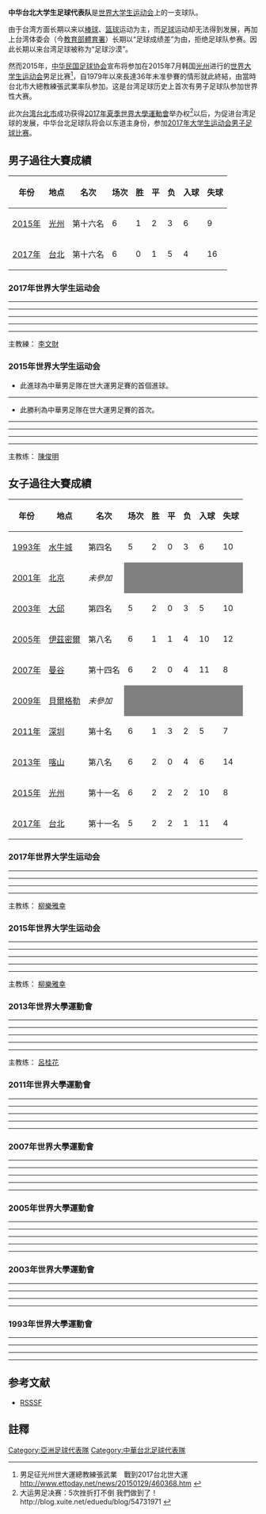 {{Veil|time=2015-09-12T09:27:41+00:00}}
{{Notability Unreferenced |time=2015-06-19T09:08:22+00:00}}
'''中华台北大学生足球代表队'''是[[世界大学生运动会|世界大学生运动会]]上的一支球队。

由于台湾方面长期以来以[[棒球|棒球]]、[[篮球|篮球]]运动为主，而[[足球|足球]]运动却无法得到发展，再加上台湾体委会（今[[教育部體育署|教育部體育署]]）长期以“足球成绩差”为由，拒绝足球队参赛。因此长期以来台湾足球被称为“足球沙漠”。

然而2015年，[[中华民国足球协会|中华民国足球协会]]宣布将参加在2015年7月韩国[[光州|光州]]进行的[[世界大学生运动会|世界大学生运动会]]男足比赛<ref>男足征光州世大運總教練張武業　戰到2017台北世大運 http://www.ettoday.net/news/20150129/460368.htm {{Wayback|url=http://www.ettoday.net/news/20150129/460368.htm |date=20150204052819 }}</ref>，自1979年以來長達36年未准參賽的情形就此終結，由當時台北市大總教練張武業率队参加。这是台湾足球历史上首次有男子足球队参加世界性大赛。

此次[[台湾|台湾]][[台北市|台北市]]成功获得[[2017年夏季世界大學運動會|2017年夏季世界大學運動會]]举办权<ref>大运男足决赛：5次挫折打不倒 我們做到了！http://blog.xuite.net/eduedu/blog/54731971 {{Wayback|url=http://blog.xuite.net/eduedu/blog/54731971 |date=20190913081958 }}</ref>以后，为促进台湾足球的发展，中华台北足球队将会以东道主身份，参加[[2017年夏季世界大學生運動會足球比賽男子賽事|2017年大学生运动会男子足球比赛]]。

==男子過往大賽成績==
{| width=90%  class="wikitable" style="text-align: center;"
|-
!年份 !! 地点 !! 名次 !! 场次 !! 胜 !! 平 !! 负 !! 入球 !! 失球
|-
|[[2015年夏季世界大學生運動會足球比賽男子賽事|2015年]]||{{flagicon|KOR}} [[光州|光州]]|| 第十六名 || 6 || 1 || 2 || 3 || 6 || 9
|-
|[[2017年夏季世界大學生運動會足球比賽男子賽事|2017年]]||{{flagicon|TWN}} [[台北|台北]]|| 第十六名 || 6 || 0 || 1 || 5 || 4 || 16
|}

=== 2017年世界大学生运动会 ===
{{Football box
| date = {{Start date|2017|8|18|df=y}}
| time = 19:30 ([[UTC+8|UTC+8]])
| round = 小組賽
| team1 = {{fb-rt|TPE|univ}}
| score = 0 – 3
| report = 
| team2 = {{fb|MEX}}
| goals1 = 
| goals2 = Patricio Trevino {{goal|8}}<br/> Manuel Garduno {{goal|48}}<br/> Kevin Quinones {{goal|80}}
| stadium = [[台灣|台灣]]，[[新北市|新北市]]，[[輔仁大學|輔仁大學足球場]]
| attendance = 
| referee = {{flagicon|BHR}} Mahfoodh Ammar
}}
----
{{Football box
| date = {{Start date|2017|8|21|df=y}}
| time = 19:30 ([[UTC+8|UTC+8]])
| round = 小組賽
| team1 = {{fb-rt|TPE|univ}}
| score = 0 – 1
| report = 
| team2 = {{fb|FRA}}
| goals1 = 
| goals2 = Romain Daniellou {{goal|3}}
| stadium = [[台灣|台灣]]，[[新北市|新北市]]，[[輔仁大學|輔仁大學足球場]]
| attendance = 
| referee = {{flagicon|OMA}} Mahmood Salim
}}
----
{{Football box
| date = {{Start date|2017|8|23|df=y}}
| time = 19:30 ([[UTC+8|UTC+8]])
| round = 小組賽
| team1 = {{fb-rt|TPE|univ}}
| score = 1 – 2
| report = 
| team2 = {{fb|IRL}}
| goals1 = [[林建勛|林建勛]] {{goal|25|pen.}}
| goals2 = Alan Sullivan {{goal|72}}<br/> Joe Doyle {{goal|90+3}}
| stadium = [[台灣|台灣]]，[[新北市|新北市]]，[[輔仁大學|輔仁大學足球場]]
| attendance = 
| referee = {{flagicon|SYR}} Hanna Hattab
}}
----
{{Football box
| date = {{Start date|2017|8|25|df=y}}
| time = 16:00 ([[UTC+8|UTC+8]])
| round = 9至16名半準決賽
| team1 = {{fb-rt|TPE|univ}}
| score = 0 – 6
| report = 
| team2 = {{fb|KOR}}
| goals1 = 
| goals2 = 李炫植 {{goal|13||50}}<br> 趙成昱 {{goal|45}}<br> 杜玹碩 {{goal|55}}<br> 閔竣瑛 {{goal|71||82}}
| stadium = [[台灣|台灣]]，[[新北市|新北市]]，[[新莊田徑場|新莊田徑場]]
| attendance = 
| referee = {{flagicon|LBN}} Hussein Abo Yehia
}}
----
{{Football box
| date = {{Start date|2017|8|27|df=y}}
| time = 16:00 ([[UTC+8|UTC+8]])
| round = 13至16名半準決賽
| team1 = {{fb-rt|TPE|univ}}
| score = 2 – 2
| report = 
| team2 = {{fb|MAS}}
| goals1 = [[李祥偉|李祥偉]] {{goal|16}}<br> [[陳浩瑋|陳浩瑋]] {{goal|58}}
| goals2 = Mohamed Razif {{goal|43||90+2}}
| stadium = [[台灣|台灣]]，[[新北市|新北市]]，[[新莊田徑場|新莊田徑場]]
| attendance =
| referee = {{flagicon|PHI}} Clifford Daypuyat
| penalties1 = [[林建勛|林建勛]] {{pengoal}} <br> [[林哲宇|林哲宇]] {{penmiss}} <br> [[洪子貴|洪子貴]] {{pengoal}} <br> [[陳浩瑋|陳浩瑋]] {{penmiss}} <br> [[蘇德財|蘇德財]] {{penmiss}}
| penaltyscore = 2 – 3
| penalties2 = {{penmiss}} Helmi Hariiri <br> {{pengoal}} Mohamed Razif <br> {{pengoal}} Muhamad Raihan <br> {{penmiss}} Faiz Mohd <br> {{pengoal}} Muhammad Aliff
}}
----
{{Football box
| date = {{Start date|2017|8|29|df=y}}
| time = 16:00 ([[UTC+8|UTC+8]])
| round = 第15名決賽
| team1 = {{fb-rt|TPE|univ}}
| score = 1 – 2
| report = 
| team2 = {{fb|USA}}
| goals1 = [[李祥偉|李祥偉]] {{goal|6}}
| goals2 = Cameron McLaughlin {{goal|44}}<br> Connor Fordham {{goal|67}}
| stadium = [[台灣|台灣]]，[[新北市|新北市]]，[[新莊田徑場|新莊田徑場]]
| attendance = 
| referee = {{flagicon|KOR}} 金佑成
}}

{{hideH|中華台北隊參賽名單}}
主教練：{{flagicon|TWN}} [[李文財|李文財]]

{{nat fs g start}}
{{nat fs g player|no=01|pos=GK|name=[[黃秋霖|黃秋霖]](Huang Chiu-Lin)	|age={{birth date and age|1997|06|18}}|caps=|goals=|club=[[輔仁大學|輔仁大學]]|clubnat=TWN}}
{{nat fs g player|no=02|pos=DF|name=[[陳陞洧|陳陞洧]](Chen Sheng-Wei)	|age={{birth date and age|1995|09|13}}|caps=|goals=|club=[[國立臺灣體育運動大學|國立臺灣體育運動大學]]|clubnat=TWN}}
{{nat fs g player|no=03|pos=DF|name=[[陳庭揚|陳庭揚]](Chen Ting-Yang)	|age={{birth date and age|1992|09|28}}|caps=|goals=|club=[[國立臺灣體育運動大學|國立臺灣體育運動大學]]|clubnat=TWN}}
{{nat fs g player|no=04|pos=DF|name=[[洪子貴|洪子貴]](Hung Tzu-kuei)	|age={{birth date and age|1993|06|01}}|caps=|goals=|club=[[國立臺灣體育運動大學|國立臺灣體育運動大學]]|clubnat=TWN}}
{{nat fs g player|no=05|pos=DF|name=[[蘇德財|蘇德財]](Su De-Cai)	|age={{birth date and age|1990|06|21}}|caps=|goals=|club=[[臺北市立大學|臺北市立大學]]|clubnat=TWN}}
{{nat fs g player|no=06|pos=MF|name=[[蔡孟辰|蔡孟辰]](Tsai Meng-Cheng)	|age={{birth date and age|1996|04|03}}|caps=|goals=|club=[[巴利亞多利德大學|巴利亞多利德大學]]|clubnat=ESP}}
{{nat fs g player|no=07|pos=MF|name=[[趙明修|趙明修]](Chao Ming-Hsiu)	|age={{birth date and age|1997|07|09}}|caps=|goals=|club=[[國立臺灣體育運動大學|國立臺灣體育運動大學]]|clubnat=TWN}}
{{nat fs g player|no=08|pos=MF|name=[[林建勛|林建勛]](Lin Chien-Hsun) [[File:Captain_sports.svg|15px]]	|age={{birth date and age|1993|01|10}}|caps=|goals=|club=[[長榮大學|長榮大學]]|clubnat=TWN}}
{{nat fs g player|no=09|pos=FW|name=[[李祥偉|李祥偉]](Lee Hsiang-Wei)	|age={{birth date and age|1994|04|15}}|caps=|goals=|club=[[國立臺灣體育運動大學|國立臺灣體育運動大學]]|clubnat=TWN}}
{{nat fs g player|no=10|pos=MF|name=[[陳昭安|陳昭安]](Chen Chao-An) [[File:Cruz_Roja.svg|15px]]	|age={{birth date and age|1995|06|22}}|caps=|goals=|club=[[國立臺灣體育運動大學|國立臺灣體育運動大學]]|clubnat=TWN}}
{{nat fs g player|no=10|pos=FW|name=[[陳浩瑋|陳浩瑋]](Chen Hao-Wei)	|age={{birth date and age|1992|04|30}}|caps=|goals=|club=|clubnat=}}
{{nat fs g player|no=11|pos=FW|name=[[李茂_(足球運動員)|李茂]](Li Mao)	|age={{birth date and age|1992|11|02}}|caps=|goals=|club=[[國立臺灣體育運動大學|國立臺灣體育運動大學]]|clubnat=TWN}}
{{nat fs g player|no=12|pos=GK|name=[[蔡碩哲|蔡碩哲]](Tsai Shuo-Che)	|age={{birth date and age|1996|01|14}}|caps=|goals=|club=[[國立臺灣體育運動大學|國立臺灣體育運動大學]]|clubnat=TWN}}
{{nat fs g player|no=13|pos=MF|name=[[江信隆|江信隆]](Jiang Sin-Long)	|age={{birth date and age|1997|02|04}}|caps=|goals=|club=[[國立臺灣體育運動大學|國立臺灣體育運動大學]]|clubnat=TWN}}
{{nat fs g player|no=14|pos=FW|name=[[賴志瑄|賴志瑄]](Lai Chih-Hsuan)	|age={{birth date and age|1995|07|29}}|caps=|goals=|club=[[國立臺灣體育運動大學|國立臺灣體育運動大學]]|clubnat=TWN}}
{{nat fs g player|no=15|pos=MF|name=[[陳瑞杰|陳瑞杰]](Chen Jui-chieh)	|age={{birth date and age|1995|07|15}}|caps=|goals=|club=[[臺北市立大學|臺北市立大學]]|clubnat=TWN}}
{{nat fs g player|no=16|pos=MF|name=[[林哲宇|林哲宇]](Lin Che-Yu)	|age={{birth date and age|1993|02|11}}|caps=|goals=|club=[[國立臺灣體育運動大學|國立臺灣體育運動大學]]|clubnat=TWN}}
{{nat fs g player|no=17|pos=MF|name=[[高偉傑|高偉傑]](Kuo Wei-Jie)	|age={{birth date and age|1997|06|24}}|caps=|goals=|club=[[國立臺灣體育運動大學|國立臺灣體育運動大學]]|clubnat=TWN}}
{{nat fs g player|no=18|pos=GK|name=[[段昍|段昍]](Tuan Hsuan)	|age={{birth date and age|1997|10|27}}|caps=|goals=|club=[[臺北市立大學|臺北市立大學]]|clubnat=TWN}}
{{nat fs g player|no=19|pos=DF|name=[[程昊|程昊]](Cheng Hao)		|age={{birth date and age|1997|01|13}}|caps=|goals=|club=[[國立臺灣體育運動大學|國立臺灣體育運動大學]]|clubnat=TWN}}
{{nat fs g player|no=20|pos=DF|name=[[江承瑜|江承瑜]](Jiang Cheng-Yu)	|age={{birth date and age|1997|03|21}}|caps=|goals=|club=[[臺北市立大學|臺北市立大學]]|clubnat=TWN}}
{{nat fs g end}}
{{hideF}}

=== 2015年世界大学生运动会 ===
*此進球為中華男足隊在世大運男足賽的首個進球。
{{Football box
| date = {{Start date|2015|7|2|df=y}}
| time = 11:00 ([[UTC+9|UTC+9]])
| round = 小組賽
| team1 = {{fb-rt|KOR}}
| score = 3 – 1
| report = [https://web.archive.org/web/20150920124118/http://www.gwangju2015.com/IRS/eng/fb/engfb_football_results_m_m400_a_03.htm 報告]
| team2 = {{fb|TPE|univ}}
| goals1 = 政原進 {{goal|11}}<br />朴東鎮 {{goal|13||52}}
| goals2 = *[[陳昭安|陳昭安]] {{goal|65}}
| stadium = [[灵光体育家足球场|灵光体育家足球场]]
| attendance = 
| referee = {{flagicon|URU}} Falce Langone
}}
----
{{Football box
| date = {{Start date|2015|7|5|df=y}}
| time = 16:30 ([[UTC+9|UTC+9]])
| round = 小組賽
| team1 = {{fb-rt|TPE|univ}}
| score = 1 – 0
| report = [https://web.archive.org/web/20150920224851/http://www.gwangju2015.com/IRS/eng/fb/engfb_football_results_m_m400_a_05.htm 報告]
| team2 = {{fb|CAN}}
| goals1 = [[柯昱廷|柯昱廷]] {{goal|48}}
| goals2 =
| stadium = [[高敞公设运动场|高敞公设运动场]]
| attendance = 
| referee = {{flagicon|RSA}} Qongqo Kulasande
}}
*此勝利為中華男足隊在世大運男足賽的首次。
----
{{Football box
| date = {{Start date|2015|7|7|df=y}}
| time = 16:30 ([[UTC+9|UTC+9]])
| round = 小組賽
| team1 = {{fb-rt|ITA}}
| score = 0 – 0
| report = [https://web.archive.org/web/20150920131347/http://www.gwangju2015.com/IRS/eng/fb/engfb_football_results_m_m400_a_06.htm 報告]
| team2 = {{fb|TPE|univ}}
| goals1 = 
| goals2 = 
| stadium = [[木浦国际足球中心附属球场|木浦国际足球中心附属球场]]
| attendance = 
| referee = {{flagicon|IRI}} Bijan Heidari
}}
----
{{Football box
| date = {{Start date|2015|7|9|df=y}}
| time = 11:00([[UTC+9|UTC+9]])
| team1 = {{fb-rt|TPE|univ}}
| round = 9至16名半準決賽
| score = 1 – 2
| report = [https://web.archive.org/web/20150920131043/http://www.gwangju2015.com/IRS/eng/fb/engfb_football_results_m_m400_3_05.htm 報告]
| team2 = {{fb|CHN}}
| goals1 = [[李茂_(足球運動員)|李茂]] {{goal|3}}
| goals2 = 俞增频 {{goal|13}}<br /> [[韩光徽|韩光徽]] {{goal|20}}
| stadium = [[灵光体育家足球场|灵光体育家足球场]]
| attendance = 
| referee = {{flagicon|MLT}} Marco Borg
}}
----
{{Football box
| date = {{Start date|2015|7|11|df=y}}
| time =  16:30([[UTC+9|UTC+9]])
| round = 13至16名半決賽
| team1 = {{fb-rt|TPE|univ}}
| score = 1 – 1
| report = [https://web.archive.org/web/20150920123909/http://www.gwangju2015.com/IRS/eng/fb/engfb_football_results_m_m400_2_08.htm 報告]
| team2 = {{fb|IRN}}
| goals1 = [[李茂_(足球运动员)|李茂]] {{goal|75}}
| goals2 = Mohammad Osanikord {{goal|39}}
| stadium = [[高敞公设运动场|高敞公设运动场]]
| attendance = 
| referee = {{flagicon|UKR}} Yaroslav Kozyk
| penalties1= [[林昌伦|林昌伦]] {{pengoal}} <br> [[李茂_(足球运动员)|李茂]] {{penmiss}} <br> [[韦育任|韦育任]] {{pengoal}} <br> [[王睿_(台湾足球运动员)|王睿]] {{penmiss}} <br> [[严和生|严和生]] {{pengoal}}
| penaltyscore= 3 – 4
| penalties2= {{pengoal}} Saman Aghazamani <br> {{penmiss}} Ali Zahili <br> {{pengoal}} Mohammad Hosseinpouraghamolki <br> {{pengoal}} Mohammad Karamibaseri <br> {{pengoal}} Mohammad Osanikord
}}
----
{{Football box
| date = {{Start date|2015|7|13|df=y}}
| time = 11:00 ([[UTC+9|UTC+9]])
| round = 第15名決賽
| team1 = {{fb-rt|MAS}}
| score = 3 – 2
| report = [https://web.archive.org/web/20150921003321/http://www.gwangju2015.com/IRS/eng/fb/engfb_football_results_m_m400_1_08.htm 報告]
| team2 = {{fb|TPE|univ}}
| goals1 = Shahrul Ibrahim {{goal|57}} <br> Raslam Abd Rashid {{goal|67}} <br> Mohamad Mohamad {{goal|76}}
| goals2 = [[王睿_(台湾足球运动员)|王睿]] {{goal|36}} <br> [[严和生|严和生]] {{goal|90+1|pen.}}
| stadium = [[井邑综合运动场|井邑综合运动场]]
| attendance = 
| referee = {{flagicon|IRI}} Heidari Bijan
}}

{{hideH|中華台北隊參賽名單}}
主教练：{{flagicon|ROC}} [[陳俊明|陳俊明]]

{{nat fs g start}}
{{nat fs g player|no=01|pos=GK|name=[[潘文傑_(足球運動員)|潘文傑]]|age={{birth date and age|1992|06|29}}|caps=6 (497')|goals=0|club=[[臺北市立大學|臺北市立大學]]|clubnat=TWN}}
{{nat fs g player|no=02|pos=DF|name=[[王睿_(台灣足球運動員)|王睿]]|age={{birth date and age|1993|08|10}}|caps=6 (540')|goals=1|club=[[國立臺灣體育運動大學|國立臺灣體育運動大學]]|clubnat=TWN}}
{{nat fs g player|no=03|pos=DF|name=[[陳庭揚|陳庭揚]]|age={{birth date and age|1992|09|28}}|caps=5 (450')|goals=0|club=[[國立臺灣體育運動大學|國立臺灣體育運動大學]]|clubnat=TWN}}
{{nat fs g player|no=04|pos=DF|name=[[王品澔|王品澔]]|age={{birth date and age|1992|08|16}}|caps=0|goals=0|club=[[輔仁大學|輔仁大學]]|clubnat=TWN}}
{{nat fs g player|no=05|pos=DF|name=[[陳威全_(足球運動員)|陳威全]]|age={{birth date and age|1992|08|29}}|caps=6 (230')|goals=0|club=[[臺北市立大學|臺北市立大學]]|clubnat=TWN}}
{{nat fs g player|no=06|pos=MF|name=[[陳昭安|陳昭安]]|age={{birth date and age|1995|06|12}}|caps=6 (322')|goals=1|club=[[國立臺灣體育運動大學|國立臺灣體育運動大學]]|clubnat=TWN}}
{{nat fs g player|no=07|pos=MF|name=[[林哲宇|林哲宇]]|age={{birth date and age|1993|02|11}}|caps=4 (125')|goals=0|club=[[國立臺灣體育運動大學|國立臺灣體育運動大學]]|clubnat=TWN}}
{{nat fs g player|no=08|pos=MF|name=[[韋育任|韋育任]]|age={{birth date and age|1994|01|14}}|caps=6 (415')|goals=0|club=[[臺北市立大學|臺北市立大學]]|clubnat=TWN}}
{{nat fs g player|no=09|pos=FW|name=[[吳俊青|吳俊青]]|age={{birth date and age|1988|12|18}}|caps=6 (472')|goals=0|club=[[國立臺灣體育運動大學|國立臺灣體育運動大學]]|clubnat=TWN}}
{{nat fs g player|no=10|pos=MF|name=[[林昌倫|林昌倫]] [[File:Captain_sports.svg|15px]]|age={{birth date and age|1991|06|28}}|caps=5 (432')|goals=0|club=[[國立臺灣體育運動大學|國立臺灣體育運動大學]]|clubnat=TWN}}
{{nat fs g player|no=11|pos=FW|name=[[李茂_(足球運動員)|李茂]]|age={{birth date and age|1992|11|02}}|caps=6 (478')|goals=2|club=[[國立臺灣體育運動大學|國立臺灣體育運動大學]]|clubnat=TWN}}
{{nat fs g player|no=12|pos=MF|name=[[柯昱廷|柯昱廷]]|age={{birth date and age|1994|01|18}}|caps=2 (100')|goals=1|club=[[臺北市立大學|臺北市立大學]]|clubnat=TWN}}
{{nat fs g player|no=13|pos=DF|name=[[林約翰|林約翰]]|age={{birth date and age|1993|02|16}}|caps=6 (540')|goals=0|club=[[國立臺灣體育運動大學|國立臺灣體育運動大學]]|clubnat=TWN}}
{{nat fs g player|no=14|pos=DF|name=[[翁偉賓|翁偉賓]]|age={{birth date and age|1991|11|23}}|caps=6 (540')|goals=0|club=[[輔仁大學|輔仁大學]]|clubnat=TWN}}
{{nat fs g player|no=15|pos=DF|name=[[陳彥睿|陳彥睿]]|age={{birth date and age|1991|10|19}}|caps=3 (115')|goals=0|club=[[臺北市立大學|臺北市立大學]]|clubnat=TWN}}
{{nat fs g player|no=16|pos=MF|name=[[嚴和生|嚴和生]]|age={{birth date and age|1990|12|31}}|caps=6 (468')|goals=1|club=[[國立臺灣體育運動大學|國立臺灣體育運動大學]]|clubnat=TWN}}
{{nat fs g player|no=17|pos=FW|name=[[陳柏豪|陳柏豪]]|age={{birth date and age|1989|02|10}}|caps=5 (153')|goals=0|club=[[輔仁大學|輔仁大學]]|clubnat=TWN}}
{{nat fs g player|no=18|pos=GK|name=[[蔡碩哲|蔡碩哲]]|age={{birth date and age|1996|01|14}}|caps=1 (43')|goals=0|club=[[國立臺灣體育運動大學|國立臺灣體育運動大學]]|clubnat=TWN}}
{{nat fs g player|no=19|pos=DF|name=[[李峻嘉|李峻嘉]]|age={{birth date and age|1993|05|11}}|caps=1 (12')|goals=0|club=[[銘傳大學|銘傳大學]]|clubnat=TWN}}
{{nat fs g player|no=20|pos=FW|name=[[黃楚軒|黃楚軒]]|age={{birth date and age|1990|02|23}}|caps=1 (8')|goals=0|club=[[銘傳大學|銘傳大學]]|clubnat=TWN}}
{{nat fs g end}}
{{hideF}}

==女子過往大賽成績==
{| width=90%  class="wikitable" style="text-align: center;"
|-
!年份 !! 地点 !! 名次 !! 场次 !! 胜 !! 平 !! 负 !! 入球 !! 失球
|-
|[[1993年夏季世界大學生運動會足球比賽女子賽事|1993年]]||{{flagicon|USA}} [[水牛城_(纽约州)|水牛城]]|| 第四名 || 5 || 2 || 0 || 3 || 6 || 10
|-
|[[2001年夏季世界大學生運動會足球比賽女子賽事|2001年]]||{{flagicon|PRC}} [[北京|北京]]|| ''未參加'' ||colspan=6 style="background: Gray"|
|-
|[[2003年夏季世界大學生運動會足球比賽女子賽事|2003年]]||{{flagicon|KOR}} [[大邱|大邱]]|| 第四名 || 5 || 2 || 0 || 3 || 5 || 10
|-
|[[2005年夏季世界大學生運動會足球比賽女子賽事|2005年]]||{{flagicon|TUR}} [[伊茲密爾|伊茲密爾]]|| 第八名 || 6 || 1 || 1 || 4 || 10 || 12
|-
|[[2007年夏季世界大學生運動會足球比賽女子賽事|2007年]]||{{flagicon|THA}} [[曼谷|曼谷]]|| 第十四名 || 6 || 2 || 0 || 4 || 11 || 8
|-
|[[2009年夏季世界大學生運動會足球比賽女子賽事|2009年]]||{{flagicon|SRB}} [[貝爾格勒|貝爾格勒]]|| ''未參加'' ||colspan=6 style="background: Gray"|
|-
|[[2011年夏季世界大學生運動會足球比賽女子賽事|2011年]]||{{flagicon|CHN}} [[深圳|深圳]]|| 第十名 || 6 || 1 || 3 || 2 || 5 || 7
|-
|[[2013年夏季世界大學生運動會足球比賽女子賽事|2013年]]||{{flagicon|RUS}} [[喀山|喀山]]|| 第八名 || 6 || 2 || 0 || 4 || 6 || 14
|-
|[[2015年夏季世界大學生運動會足球比賽女子賽事|2015年]]||{{flagicon|KOR}} [[光州|光州]]|| 第十一名 || 6 || 2 || 2 || 2 || 10 || 8
|-
|[[2017年夏季世界大學生運動會足球比賽女子賽事|2017年]]||{{flagicon|TWN}} [[台北|台北]]|| 第十一名 || 5 || 2 || 2 || 1 || 11 || 4
|}

=== 2017年世界大学生运动会 ===
{{Football box
| date = {{Start date|2017|8|18|df=y}}
| time = 16:00 ([[UTC+8|UTC+8]])
| team1 = {{fbw-rt|TPE|univ}}
| score = 3 − 0
| report = 
| team2 = {{fbw|ARG}}
| goals1 = [[陳燕萍_(足球運動員)|陳燕萍]] {{goal|3||62}}<br/>[[李綉琴|李綉琴]] {{goal|56}} 
| goals2 = 
| stadium = [[台灣|台灣]]，[[新北市|新北市]]，[[輔仁大學|輔仁大學足球場]]
| attendance = 
| referee = {{flagicon|VIE}} 裴氏如莊
}}
----
{{Football box
| date = {{Start date|2017|8|20|df=y}}
| time = 19:30 ([[UTC+8|UTC+8]])
| team1 = {{fbw-rt|TPE|univ}}
| score = 1 − 2
| report = 
| team2 = {{fbw|USA}}
| goals1 = [[李綉琴|李綉琴]] {{goal|90+1}} 
| goals2 = [[Karly_Zlatic|Karly Zlatic]] {{goal|1}}<br/>[[Rylee_Baisden|Rylee Baisden]] {{goal|54}}
| stadium = [[台灣|台灣]]，[[新北市|新北市]]，[[輔仁大學|輔仁大學足球場]]
| attendance = 
| referee = {{flagicon|JPN}} 松下朝香
}}
----
{{Football box
| date = {{Start date|2017|8|22|df=y}}
| time = 19:30 ([[UTC+8|UTC+8]])
| team1 = {{fbw-rt|TPE|univ}}
| score = 1 − 1
| report = 
| team2 = {{fbw|KOR}}
| goals1 = [[余秀菁|余秀菁]] {{goal|90}}
| goals2 = [[孫華妍|孫華妍]] {{goal|38}}
| stadium = [[台灣|台灣]]，[[新北市|新北市]]，[[輔仁大學|輔仁大學足球場]]
| attendance = 
| referee = {{flagicon|UZB}} Anna Sidorova
}}
----
{{Football box
| date = {{Start date|2017|8|26|df=y}}
| time = 16:00 ([[UTC+8|UTC+8]])
| round = 9至12名半決賽
| team1 = {{fbw-rt|TPE|univ}}
| score = 1 − 1
| report = 
| team2 = {{fbw|IRL}}
| goals1 = [[陳燕萍|陳燕萍]] {{goal|32}}
| goals2 = [[Jetta_Berrill|Jetta Berrill]] {{goal|32}}
| stadium = [[台灣|台灣]]，[[新竹縣|新竹縣]]，[[新竹縣立體育場|新竹縣第二運動場]]
| attendance = 
| referee = {{flagicon|UZB}} Anna Sidorova
| penalties1 = [[余秀菁|余秀菁]] {{pengoal}}<br />[[劉千芸|劉千芸]] {{pengoal}}<br />[[陳燕萍|陳燕萍]] {{penmiss}}<br />[[李綉琴|李綉琴]] {{pengoal}}
| penaltyscore = 3 – 5 
| penalties2 = {{pengoal}} [[Amber_Barrett|Amber Barrett]]<br />{{pengoal}} [[Frances_Kinsella|Frances Kinsella]]<br />{{pengoal}} [[Lauren_Jarrett|Lauren Jarrett]]<br />{{pengoal}} [[Jetta_Berrill|Jetta Berrill]]<br />{{pengoal}} [[Claire_Walsh|Claire Walsh]]
}}
----
{{Football box
| date = {{Start date|2017|8|28|df=y}}
| time = 16:00 ([[UTC+8|UTC+8]])
| round = 第11名決賽
| team1 = {{fbw-rt|TPE|univ}}
| score = 5 – 0 
| report =
| team2 = {{fbw|COL}}
| goals1 =[[余秀菁|余秀菁]] {{goal|45|pen.}} <br> [[丁旗|丁旗]] {{goal|45+2||52}} <br> [[羅淑云|羅淑云]] {{goal|62}} <br> [[林雅涵|林雅涵]] {{goal|71}}
| goals2 = 
| stadium = [[台灣|台灣]]，[[新竹縣|新竹縣]]，[[新竹縣立體育場|新竹縣第二運動場]]
| attendance = 
| referee = {{flagicon|MYA}} Thein Aye Thein
}}

{{hideH|中華台北女子足球隊參賽名單}}
主教练：{{flagicon|JPN}} [[柳樂雅幸|柳樂雅幸]]

{{nat fs g start}}
{{nat fs g player|no=01|pos=GK|name=[[朱芳儀|朱芳儀]](Chu Fang-Yi)|age={{birth date and age|1989|08|30}}|caps=|goals=|club=[[國立臺灣師範大學|國立臺灣師範大學]]|clubnat=TWN}}
{{nat fs g player|no=02|pos=MF|name=[[賴韋汝|賴韋汝]](Lai Wei-Ju)|age={{birth date and age|1994|07|31}}|caps=|goals=|club=[[國立臺灣體育運動大學|國立臺灣體育運動大學]]|clubnat=TWN}}
{{nat fs g player|no=03|pos=MF|name=[[卓莉珊|卓莉珊]](Cho Li-Shan)|age={{birth date and age|1996|10|20}}|caps=|goals=|club=[[國立臺灣體育運動大學|國立臺灣體育運動大學]]|clubnat=TWN}}
{{nat fs g player|no=04|pos=MF|name=[[包欣玄|包欣玄]](Pao Hsin-Hsuan)|age={{birth date and age|1992|09|01}}|caps=|goals=|club=[[吳鳳科技大學|吳鳳科技大學]]|clubnat=TWN}}
{{nat fs g player|no=05|pos=DF|name=[[蘇芯芸|蘇芯芸]](Su Sin-Yun)|age={{birth date and age|1996|11|20}}|caps=|goals=|club=[[國立臺灣體育運動大學|國立臺灣體育運動大學]]|clubnat=TWN}}
{{nat fs g player|no=06|pos=MF|name=[[林雅涵|林雅涵]](Lin Ya-Han)|age={{birth date and age|1990|12|15}}|caps=|goals=|club=[[國立臺灣師範大學|國立臺灣師範大學]]|clubnat=TWN}}
{{nat fs g player|no=07|pos=MF|name=[[劉千芸|劉千芸]](Liu Chien-Yun)|age={{birth date and age|1992|08|08}}|caps=|goals=|club=[[國立臺灣體育運動大學|國立臺灣體育運動大學]]|clubnat=TWN}}
{{nat fs g player|no=08|pos=MF|name=[[張季蘭|張季蘭]](Chang Chi-Lan)|age={{birth date and age|1996|09|18}}|caps=|goals=|club=[[國立臺灣體育運動大學|國立臺灣體育運動大學]]|clubnat=TWN}}
{{nat fs g player|no=09|pos=FW|name=[[李綉琴|李綉琴]](Lee Hsiu-Chin)|age={{birth date and age|1992|08|18}}|caps=|goals=|club=[[國立臺灣體育運動大學|國立臺灣體育運動大學]]|clubnat=TWN}}
{{nat fs g player|no=10|pos=MF|name=[[余秀菁|余秀菁]](Yu Hsiu-Chin) [[File:Captain_sports.svg|15px]]|age={{birth date and age|1990|06|01}}|caps=|goals=|club=[[國立臺灣師範大學|國立臺灣師範大學]]|clubnat=TWN}}
{{nat fs g player|no=11|pos=DF|name=[[潘昕妤|潘昕妤]](Pan Shin-Yu)|age={{birth date and age|1997|05|03}}|caps=|goals=|club=[[國立屏東大學|國立屏東大學]]|clubnat=TWN}}
{{nat fs g player|no=12|pos=MF|name=[[鄒欣倪|鄒欣倪]](Tsou Hsin-Ni)|age={{birth date and age|1995|01|11}}|caps=|goals=|club=[[國立臺灣體育運動大學|國立臺灣體育運動大學]]|clubnat=TWN}}
{{nat fs g player|no=13|pos=FW|name=[[陳燕萍|陳燕萍]](Chen Yen-Ping)|age={{birth date and age|1991|08|20}}|caps=|goals=|club=[[國立臺灣師範大學|國立臺灣師範大學]]|clubnat=TWN}}
{{nat fs g player|no=14|pos=MF|name=[[何宣宜|何宣宜]](Ho Hsuan-Yi)|age={{birth date and age|1995|11|14}}|caps=|goals=|club=[[國立臺灣體育運動大學|國立臺灣體育運動大學]]|clubnat=TWN}}
{{nat fs g player|no=15|pos=FW|name=[[丁旗|丁旗]](Ting Chi)|age={{birth date and age|1995|06|02}}|caps=|goals=|club=[[國立臺灣師範大學|國立臺灣師範大學]]|clubnat=TWN}}
{{nat fs g player|no=16|pos=DF|name=[[張愫心|張愫心]](Chang Su-Hsin)|age={{birth date and age|1990|10|04}}|caps=|goals=|club=[[國立臺灣師範大學|國立臺灣師範大學]]|clubnat=TWN}}
{{nat fs g player|no=17|pos=FW|name=[[潘彥昕|潘彥昕]](Pan Yen-Hsin)|age={{birth date and age|1996|02|18}}|caps=|goals=|club=[[國立臺灣師範大學|國立臺灣師範大學]]|clubnat=TWN}}
{{nat fs g player|no=18|pos=GK|name=[[潘亭儀|潘亭儀]](Pan Ting-I)|age={{birth date and age|1995|03|26}}|caps=|goals=|club=[[國立臺灣體育運動大學|國立臺灣體育運動大學]]|clubnat=TWN}}
{{nat fs g player|no=19|pos=DF|name=[[張淑晶|張淑晶]](Chang Shu-Chin)|age={{birth date and age|1992|05|05}}|caps=|goals=|club=[[國立臺灣師範大學|國立臺灣師範大學]]|clubnat=TWN}}
{{nat fs g player|no=20|pos=MF|name=[[羅淑云|羅淑云]](Lou Shu-Yun)|age={{birth date and age|1997|10|28}}|caps=|goals=|club=[[輔仁大學|輔仁大學]]|clubnat=TWN}}
{{nat fs g end}}
{{hideF}}

=== 2015年世界大学生运动会 ===
{{Football box
| date = {{Start date|2015|7|2|df=y}}
| time = 11:00 ([[UTC+9|UTC+9]])
| round = 小組賽
| team1 = {{fbw-rt|IRL}}
| score = 1 – 1
| report = [https://web.archive.org/web/20150920041239/http://www.gwangju2015.com/IRS/eng/fb/engfb_football_results_w_w400_a_04.htm 報告]
| team2 = {{fbw|TPE|univ}}
| goals1 = Claire O'Riordan {{goal|20}}
| goals2 = [[包欣玄|包欣玄]] {{goal|36}}
| stadium = [[木浦国际足球中心|木浦国际足球中心]]
| attendance = 
| referee = {{flagicon|RSA}} Akhona Makalima
}}
----
{{Football box
| date = {{Start date|2015|7|4|df=y}}
| time = 16:30 ([[UTC+9|UTC+9]])
| round = 小組賽
| team1 = {{fbw-rt|KOR}}
| score = 1 – 0
| report = [https://web.archive.org/web/20150920111344/http://www.gwangju2015.com/IRS/eng/fb/engfb_football_results_w_w400_a_02.htm 報告]
| team2 = {{fbw|TPE|univ}}
| goals1 = 金昭彝 {{goal|40}}
| goals2 = 
| stadium = [[湖南大学足球场|湖南大学足球场]]
| attendance = 
| referee = {{flagicon|RUS}} Pustovoytova Anastasia
}}
----
{{Football box
| date = {{Start date|2015|7|6|df=y}}
| time = 16:30 ([[UTC+9|UTC+9]])
| round = 小組賽
| team1 = {{fbw-rt|TPE|univ}}
| score = 1 – 1
| report = [https://web.archive.org/web/20150920182824/http://www.gwangju2015.com/IRS/eng/fb/engfb_football_results_w_w400_a_06.htm 報告]
| team2 = {{fbw|CZE}}
| goals1 = [[鄒欣倪|鄒欣倪]] {{goal|23}}
| goals2 = Benyrova Pavla {{goal|74}}
| stadium = [[木浦国际足球中心|木浦国际足球中心]]
| attendance = 
| referee = {{flagicon|POL}} Karolina Radzik-Johan 
}}
----
{{Football box
| date = {{Start date|2015|7|8}}
| time = 11:00 ([[UTC+9|UTC+9]])
| round = 9至15名半準決賽
| team1 = {{fbw-rt|TPE|univ}}
| score = 3 – 0
| report = [https://web.archive.org/web/20150920190146/http://www.gwangju2015.com/IRS/eng/fb/engfb_football_results_w_w400_3_05.htm 報告]
| team2 = {{fbw|RSA}}
| goals1 = [[余秀菁|余秀菁]] {{goal|30}}<br />[[鄒欣倪|鄒欣倪]] {{goal|33}}<br />[[陳怡萍|陳怡萍]] {{goal|85}}
| goals2 = 
| stadium = [[罗州公共体育场|罗州公共体育场]]
| attendance = 
| referee = {{flagicon|MLT}} Azzopardi Esther
}}
----
{{Football box
| date = {{Start date|2015|7|10|df=y}}
| time = 16:30 ([[UTC+9|UTC+9]])
| round = 9至12名半決賽
| team1 = {{fbw-rt|TPE|univ}}
| score = 2 – 3
| report = [https://web.archive.org/web/20150920104523/http://www.gwangju2015.com/IRS/eng/fb/engfb_football_results_w_w400_2_06.htm 報告]
| team2 = {{fbw|MEX}}
| goals1 = [[鄒欣倪|鄒欣倪]] {{goal|41}}<br />[[余秀菁|余秀菁]] {{goal|82}}
| goals2 = Monica Monsivais {{goal|5||45}}<br />Diana Vangelista {{goal|85}}
| stadium = [[湖南大学足球场|湖南大学足球场]]
| attendance = 
| referee = {{flagicon|RSA}} Akhona Makalima
}}
----
{{Football box
| date = {{Start date|2015|7|12|df=y}}
| time = 11:00 ([[UTC+9|UTC+9]])
| round = 第11名決賽
| team1 = {{fbw-rt|USA}}
| score = 2 – 3
| report = [https://web.archive.org/web/20150920101035/http://www.gwangju2015.com/IRS/eng/fb/engfb_football_results_w_w400_1_06.htm 報告]
| team2 = {{fbw|TPE|univ}}
| goals1 = Jessica Ayers {{goal|7}}<br>Sarah Schweiss {{goal|67}}
| goals2 = [[詹筆涵|詹筆涵]] {{goal|21}}<br />[[鄒欣倪|鄒欣倪]] {{goal|50}}<br />[[余秀菁|余秀菁]] {{goal|82|pen.}}
| stadium = [[湖南大学足球场|湖南大学足球场]]
| attendance = 
| referee = {{flagicon|VIE}} 梅黄庄
}}

{{hideH|中華台北女子足球隊參賽名單}}
主教练：{{flagicon|JPN}} [[柳樂雅幸|柳樂雅幸]]

{{nat fs g start}}
{{nat fs g player|no=01|pos=GK|name=[[潘亭儀|潘亭儀]]|age={{birth date and age|1995|03|26}}|caps=0|goals=0|club=[[國立臺灣體育運動大學|國立臺灣體育運動大學]]|clubnat=TWN}}
{{nat fs g player|no=02|pos=DF|name=[[卓莉珊|卓莉珊]]|age={{birth date and age|1996|10|20}}|caps=5 (375')|goals=0|club=[[國立臺灣體育運動大學|國立臺灣體育運動大學]]|clubnat=TWN}}
{{nat fs g player|no=03|pos=DF|name=[[張愫心|張愫心]]|age={{birth date and age|1990|10|04}}|caps=5 (380')|goals=0|club=[[國立臺灣師範大學|國立臺灣師範大學]]|clubnat=TWN}}
{{nat fs g player|no=04|pos=DF|name=[[侯芳瑋|侯芳瑋]]|age={{birth date and age|1992|04|20}}|caps=0|goals=0|club=[[醒吾科技大學|醒吾科技大學]]|clubnat=TWN}}
{{nat fs g player|no=05|pos=DF|name=[[曾雯婷|曾雯婷]]|age={{birth date and age|1996|05|17}}|caps=0|goals=0|club=[[國立臺灣體育運動大學|國立臺灣體育運動大學]]|clubnat=TWN}}
{{nat fs g player|no=06|pos=DF|name=[[林雅涵|林雅涵]]|age={{birth date and age|1990|12|15}}|caps=6 (540')|goals=0|club=[[國立臺灣師範大學|國立臺灣師範大學]]|clubnat=TWN}}
{{nat fs g player|no=07|pos=MF|name=[[詹筆涵|詹筆涵]]|age={{birth date and age|1992|04|27}}|caps=6 (540')|goals=1|club=[[國立臺灣師範大學|國立臺灣師範大學]]|clubnat=TWN}}
{{nat fs g player|no=08|pos=MF|name=[[許翊筠|許翊筠]]|age={{birth date and age|1997|04|29}}|caps=0|goals=0|club=[[輔仁大學|輔仁大學]]|clubnat=TWN}}
{{nat fs g player|no=09|pos=FW|name=[[李綉琴|李綉琴]]|age={{birth date and age|1992|08|18}}|caps=6 (531')|goals=0|club=[[國立臺灣體育運動大學|國立臺灣體育運動大學]]|clubnat=TWN}}
{{nat fs g player|no=10|pos=FW|name=[[余秀菁|余秀菁]] [[File:Captain_sports.svg|15px]]|age={{birth date and age|1990|06|01}}|caps=6 (496')|goals=3|club=[[國立臺灣師範大學|國立臺灣師範大學]]|clubnat=TWN}}
{{nat fs g player|no=11|pos=MF|name=[[包欣玄|包欣玄]]|age={{birth date and age|1992|09|01}}|caps=2 (180')|goals=1|club=[[佩珀代因大學|Pepperdine University]]|clubnat=USA}}
{{nat fs g player|no=12|pos=MF|name=[[鄒欣倪|鄒欣倪]]|age={{birth date and age|1995|01|11}}|caps=6 (540')|goals=4|club=[[國立臺灣體育運動大學|國立臺灣體育運動大學]]|clubnat=TWN}}
{{nat fs g player|no=13|pos=MF|name=[[吳詩萍|吳詩萍]]|age={{birth date and age|1992|07|13}}|caps=6 (504')|goals=0|club=[[國立臺灣師範大學|國立臺灣師範大學]]|clubnat=TWN}}
{{nat fs g player|no=14|pos=MF|name=[[謝宜玲|謝宜玲]]|age={{birth date and age|1988|01|15}}|caps=6 (524')|goals=0|club=[[國立臺灣師範大學|國立臺灣師範大學]]|clubnat=TWN}}
{{nat fs g player|no=15|pos=MF|name=[[劉千芸|劉千芸]]|age={{birth date and age|1992|08|08}}|caps=6 (495')|goals=0|club=[[國立臺灣體育運動大學|國立臺灣體育運動大學]]|clubnat=TWN}}
{{nat fs g player|no=16|pos=MF|name=[[陳怡萍|陳怡萍]]|age={{birth date and age|1995|11|18}}|caps=5 (196')|goals=1|club=[[國立臺灣師範大學|國立臺灣師範大學]]|clubnat=TWN}}
{{nat fs g player|no=17|pos=MF|name=[[賴韋汝|賴韋汝]]|age={{birth date and age|1994|07|31}}|caps=3 (47')|goals=0|club=[[國立臺灣體育運動大學|國立臺灣體育運動大學]]|clubnat=TWN}}
{{nat fs g player|no=18|pos=GK|name=[[朱芳儀|朱芳儀]]|age={{birth date and age|1989|08|30}}|caps=6 (540')|goals=0|club=[[國立臺灣師範大學|國立臺灣師範大學]]|clubnat=TWN}}
{{nat fs g player|no=19|pos=FW|name=[[潘彥昕|潘彥昕]]|age={{birth date and age|1996|02|18}}|caps=2 (51')|goals=0|club=[[國立臺灣師範大學|國立臺灣師範大學]]|clubnat=TWN}}
{{nat fs g player|no=20|pos=DF|name=[[高培玲|高培玲]]|age={{birth date and age|1996|12|23}}|caps=1 (1')|goals=0|club=[[國立臺灣體育運動大學|國立臺灣體育運動大學]]|clubnat=TWN}}
{{nat fs g end}}
{{hideF}}

=== 2013年世界大學運動會 ===
{{Football box
| date = 2013年7月5日
| time = 17:00
| round = 小組賽
| team1 = {{fbw-rt|KOR}}
| score = 1 – 2
| report = [http://universiade2013.sportresult.com/eurosport/en/-240/Comp/Info/ResultList/FBW400A02 报告]
| team2 = {{fbw|TPE|univ}}
| goals1 = [[张瑟琪|张瑟琪]] {{goal|36}}
| goals2 = [[林雅惠|林雅惠]] {{goal|46}}<br>[[楊雅涵|楊雅涵]] {{goal|69}}
| stadium = Trudovye Rezervy Stadium
| attendance = 
| referee = {{flagicon|IRL}} O Neill Michelle
}}
----
{{Football box
| date = 2013年7月7日
| time = 20:00
| round = 小組賽
| team1 = {{fbw-rt|RUS}}
| score = 0 – 1
| report = [http://universiade2013.sportresult.com/eurosport/en/-240/Comp/Info/ResultList/FBW400A03 报告]
| team2 = {{fbw|TPE|univ}}
| goals1 = 
| goals2 = [[李綉琴|李綉琴]]{{goal|36}}
| stadium = Rubin Stadium
| attendance = 
| referee = {{flagicon|JPN}} 桑原里佳子
}}
----
{{Football box
| date = 2013年7月9日
| time = 20:00
| round = 小組賽
| team1 = {{fbw-rt|TPE|univ}}
| score = 2 – 3
| report = [http://universiade2013.sportresult.com/eurosport/en/-240/Comp/Info/ResultList/FBW400A06 报告]
| team2 = {{fbw|RSA}}
| goals1 = [[劉千芸|劉千芸]] {{goal|62||78}}
| goals2 = [[Noko_Alice_Matlou|Matlou]] {{goal|58|pen.}}<br /> [[Leandra_Smeda|Smeda]] {{goal|69}}<br /> [[Sanah_Mollo|Mollo]] {{goal|86}}
| stadium = Trudovye Rezervy Stadium
| attendance = 
| referee = {{flagicon|CAN}} Law Sheena Marie
}}
----
{{Football box
| date = 2013年7月11日
| time = 17:00
| round = 半準決賽
| team1 = {{fbw-rt|TPE|univ}}
| score = 1 – 3
| report = [http://universiade2013.sportresult.com/eurosport/en/-240/Comp/Info/ResultList/FBW400301 报告]
| team2 = {{fbw|BRA}}
| goals1 = [[余秀菁|余秀菁]]{{goal|56}}
| goals2 = [[Gabriela_Demoner|Demoner]] {{goal|37||64}}<br>[[Giovana_Crilevari|Crilevari]] {{goal|87}}
| stadium = Rubin Stadium
| attendance = 
| referee = {{flagicon|RUS}} MAMAEVA Marina
}}
----
{{Football box
| date = 2013年7月13日
| time = 20:00
| round = 5至8名半決賽
| team1 = {{fbw-rt|TPE|univ}}
| score = 0 – 1
| report = [http://universiade2013.sportresult.com/eurosport/en/-240/Comp/Info/ResultList/FBW400203 报告]
| team2 = {{fbw|Republic of Ireland}}
| goals1 = 
| goals2 = [[Sophie_Perry|Perry]] {{goal|16}}
| stadium = Trudovye Rezervy Stadium
| attendance = 
| referee = {{flagicon|BRA}} ALVES Ana
}}
----
{{Football box
| date = 2013年7月15日
| time = 11:00
| round = 第7名決賽
| team1 = {{fbw-rt|TPE|univ}}
| score = 0 – 6
| report = [http://universiade2013.sportresult.com/eurosport/en/-240/Comp/Info/ResultList/FBW400104 报告]
| team2 = {{fbw|KOR}}
| goals1 = 
| goals2 = [[徐玄淑|徐玄淑]]{{goal|15}}<br>[[张瑟琪|张瑟琪]]{{goal|17||57|}}<br>[[李今闵|李今闵]]{{goal|35}}<br>[[謝宜玲|謝宜玲]]{{goal|63|o.g.}}<br>[[文美拉|文美拉]]{{goal|85}}
| stadium = Trudovye Rezervy Stadium
| attendance = 
| referee = {{flagicon|IRL}} O Neill Michelle
}}
{{hideH|中華台北女子足球隊參賽名單}}
主教练：{{flagicon|TWN}} [[呂桂花|呂桂花]]

{{nat fs g start}}
{{nat fs g player|no=01|pos=GK|name=[[程思瑜|程思瑜]]|age={{birth date and age|1989|09|25}}|caps=6 (538')|goals=0|club=[[國立臺灣體育運動大學|國立臺灣體育運動大學]]|clubnat=TWN}}
{{nat fs g player|no=02|pos=DF|name=[[陳佳惠|陳佳惠]]|age={{birth date and age|1992|11|29}}|caps=0|goals=0|club=[[國立臺灣體育運動大學|國立臺灣體育運動大學]]|clubnat=TWN}}
{{nat fs g player|no=03|pos=DF|name=[[徐稚亭|徐稚亭]]|age={{birth date and age|1994|07|30}}|caps=0|goals=0|club=[[國立臺灣體育運動大學|國立臺灣體育運動大學]]|clubnat=TWN}}
{{nat fs g player|no=04|pos=DF|name=[[侯芳瑋|侯芳瑋]]|age={{birth date and age|1992|04|20}}|caps=0|goals=0|club=[[醒吾科技大學|醒吾科技大學]]|clubnat=TWN}}
{{nat fs g player|no=05|pos=MF|name=[[林雅涵|林雅涵]]|age={{birth date and age|1990|12|15}}|caps=6 (540')|goals=0|club=[[國立臺灣師範大學|國立臺灣師範大學]]|clubnat=TWN}}
{{nat fs g player|no=06|pos=MF|name=[[詹筆涵|詹筆涵]]|age={{birth date and age|1992|04|27}}|caps=6 (540')|goals=0|club=[[國立臺灣師範大學|國立臺灣師範大學]]|clubnat=TWN}}
{{nat fs g player|no=07|pos=MF|name=[[陳燕萍|陳燕萍]]|age={{birth date and age|1991|08|20}}|caps=5 (108')|goals=0|club=[[國立臺灣師範大學|國立臺灣師範大學]]|clubnat=TWN}}
{{nat fs g player|no=08|pos=FW|name=[[吳詩萍|吳詩萍]]|age={{birth date and age|1992|07|13}}|caps=3 (83')|goals=0|club=[[國立臺灣師範大學|國立臺灣師範大學]]|clubnat=TWN}}
{{nat fs g player|no=09|pos=MF|name=[[劉千芸|劉千芸]]|age={{birth date and age|1992|08|08}}|caps=3 (225')|goals=2|club=[[國立臺灣體育運動大學|國立臺灣體育運動大學]]|clubnat=TWN}}
{{nat fs g player|no=10|pos=FW|name=[[楊雅涵|楊雅涵]]|age={{birth date and age|1991|03|01}}|caps=6 (512')|goals=1|club=[[醒吾科技大學|醒吾科技大學]]|clubnat=TWN}}
{{nat fs g player|no=11|pos=MF|name=[[林凱玲|林凱玲]]|age={{birth date and age|1991|09|21}}|caps=6 (540')|goals=0|club=[[國立臺灣體育運動大學|國立臺灣體育運動大學]]|clubnat=TWN}}
{{nat fs g player|no=12|pos=MF|name=[[陳雅君|陳雅君]]|age={{birth date and age|1994|01|18}}|caps=5 (349')|goals=0|club=[[景文科技大學|景文科技大學]]|clubnat=TWN}}
{{nat fs g player|no=13|pos=FW|name=[[陳曉娟_(運動員)|陳曉娟]]|age={{birth date and age|1988|05|18}}|caps=2 (83')|goals=0|club=[[國立臺灣體育運動大學|國立臺灣體育運動大學]]|clubnat=TWN}}
{{nat fs g player|no=14|pos=FW|name=[[林雅惠|林雅惠]]|age={{birth date and age|1991|11|27}}|caps=6 (383')|goals=1|club=[[國立臺灣師範大學|國立臺灣師範大學]]|clubnat=TWN}}
{{nat fs g player|no=15|pos=DF|name=[[鄭雅薰|鄭雅薰]]|age={{birth date and age|1991|07|08}}|caps=0|goals=0|club=[[國立臺灣體育運動大學|國立臺灣體育運動大學]]|clubnat=TWN}}
{{nat fs g player|no=16|pos=FW|name=[[余秀菁|余秀菁]] [[File:Captain_sports.svg|15px]]|age={{birth date and age|1990|06|01}}|caps=6 (540')|goals=1|club=[[國立臺灣師範大學|國立臺灣師範大學]]|clubnat=TWN}}
{{nat fs g player|no=17|pos=DF|name=[[謝宜玲|謝宜玲]]|age={{birth date and age|1988|01|15}}|caps=6 (540')|goals=0|club=[[國立臺灣師範大學|國立臺灣師範大學]]|clubnat=TWN}}
{{nat fs g player|no=18|pos=GK|name=[[朱芳儀|朱芳儀]]|age={{birth date and age|1989|08|30}}|caps=1 (2')|goals=0|club=[[國立臺灣師範大學|國立臺灣師範大學]]|clubnat=TWN}}
{{nat fs g player|no=19|pos=DF|name=[[林曼婷|林曼婷]]|age={{birth date and age|1990|07|10}}|caps=6 (540')|goals=0|club=[[國立臺灣體育運動大學|國立臺灣體育運動大學]]|clubnat=TWN}}
{{nat fs g player|no=20|pos=MF|name=[[李綉琴|李綉琴]]|age={{birth date and age|1992|08|18}}|caps=5 (417')|goals=1|club=[[國立臺灣體育運動大學|國立臺灣體育運動大學]]|clubnat=TWN}}
{{nat fs g end}}
{{hideF}}

=== 2011年世界大學運動會 ===
{{footballbox
|date = 2011年8月11日
|time = 16:30
| round = 小組賽
|team1 = {{fbw-rt|CHN}}
|score = 2 – 0
|report = [http://match.sz2011.org/pdf/FB/FBW101A01/FBW101A01.C73.ENG.1.0.pdf 賽事報告]{{dead link|date=2017年11月 |bot=InternetArchiveBot |fix-attempted=yes }}
|team2 = {{fbw|TPE|univ}}
|goals1 = [[庞丰月|庞丰月]] {{goal|25}}<br>[[李冬娜|李冬娜]] {{goal|60}}
|goals2 = 
|stadium = [[深圳|深圳]]寶安區體育場
|attendance =
|referee = {{flagicon|JPN}} 梶山芙纱子
}}
----
{{footballbox
|date = 2011年8月13日
|time = 16:30
| round = 小組賽
|team1 = {{fbw-rt|TPE|univ}}
|score = 1 – 1
|report =  [http://match.sz2011.org/pdf/FB/FBW101A04/FBW101A04.C73.ENG.1.0.pdf 賽事報告]{{dead link|date=2017年11月 |bot=InternetArchiveBot |fix-attempted=yes }}
|team2 = {{fbw|GBR}}
|goals1 =  [[曾淑娥|曾淑娥]] {{goal|42}}
|goals2 = [[Eartha_Pond|Eartha Pond]] {{goal|55}}
|stadium = [[深圳|深圳]]深圳大學田徑場
|attendance =
|referee ={{flagicon|VIE}} 梅黄庄
}}
----
{{footballbox
|date = 2011年8月15日
|time = 19:30
| round = 小組賽
|team1 = {{fbw-rt|CAN}}
|score = 3 – 0
|report = [https://web.archive.org/web/20120522122219/http://match.sz2011.org/pdf/FB/FBW101A05/FBW101A05.C73.ENG.1.0.pdf 賽事報告] 
|team2 = {{fbw|TPE|univ}}
|goals1 = [[Alyssa_Lagonia|Lagonia]] {{goal|8}}<br>[[Andreanne_Gagne|Gagne]] {{goal|13}}<br>[[Gillian_Baggott|Baggott]] {{goal|66}}
|stadium = [[深圳|深圳]]深圳大學城中心體育場
|attendance =
|referee ={{flagicon|MEX}} Lucila Venegas
}}
----
{{footballbox
|date = 2011年8月17日
|time = 16:30
| round = 9至12名排名賽
|team1 =  {{fbw-rt|TPE|univ}}
|score = 3 – 0
|report = [https://web.archive.org/web/20120530121219/http://match.sz2011.org/pdf/FB/FBW101E01/FBW101E01.C73.ENG.1.0.pdf 賽事報告]
|team2 = {{fbw|EST}}
|goals1 = [[陳瀅惠|陳瀅惠]] {{goal|12||38}}<br />[[譚汶琳|譚汶琳]] {{goal|62}}
|goals2 = 
|stadium = [[深圳|深圳]]深圳體育運動學校體育場
|attendance =
|referee = {{flagicon|CHN}} 林世琴
}}
----
{{footballbox
|date = 2011年8月19日
|time = 16:30
| round = 9至12名排名賽
|team1 = {{fbw-rt|TPE|univ}}
|score = 0 – 0
|report = [https://web.archive.org/web/20120602233357/http://match.sz2011.org/pdf/FB/FBW101E03/FBW101E03.C73.ENG.1.0.pdf 賽事報告]
|team2 = {{fbw|RSA}}
|goals1 = 
|goals2 = 
|stadium = [[深圳|深圳]]深圳體育運動學校體育場
|attendance =
|referee = {{flagicon|BRA}} Ana Alves
}}
----
{{footballbox
|date = 2011年8月21日
|time = 16:30
| round = 9至12名排名賽
|team1 = {{fbw-rt|TPE|univ}}
|score = 1 – 1
|report = [https://web.archive.org/web/20120606025847/http://match.sz2011.org/pdf/FB/FBW101E05/FBW101E05.C73.ENG.1.0.pdf 賽事報告]
|team2 = {{fbw|GBR}}
|goals1 = [[賴麗琴|賴麗琴]]  {{goal|18}}
|goals2 = [[Victoria_Linda_Greenwell|Greenwell]]  {{goal|84}}
|stadium = [[深圳|深圳]]寶安區體育場
|attendance =
|referee = {{flagicon|MEX}} Lucila Venegas
}}

=== 2007年世界大學運動會 ===
{{footballbox
|date = 
|time = 
|round = 小組賽
|team1 = {{fbw-rt|TPE|univ}}
|score = 4 – 1
|report = 
|team2 = {{fbw|NZL}}
|goals1 = 
|goals2 = 
|stadium = [[曼谷|曼谷]]
|attendance =
|referee = 
}}
----
{{footballbox
|date = 
|time = 
|round = 小組賽
|team1 = {{fbw-rt|RUS}}
|score = 1 – 0
|report = 
|team2 = {{fbw|TPE|univ}}
|goals1 = 
|goals2 = 
|stadium = [[曼谷|曼谷]]
|attendance =
|referee = 
}}
----
{{footballbox
|date = 
|time = 
|round = 小組賽
|team1 = {{fbw-rt|BRA}}
|score = 1 – 3
|report = 
|team2 = {{fbw|TPE|univ}}
|goals1 = 
|goals2 = 
|stadium = [[曼谷|曼谷]]
|attendance =
|referee = 
}}
----
{{footballbox
|date = 
|time = 
|round = 9至16名半準決賽
|team1 = {{fbw-rt|TPE|univ}}
|score = 2 – 3
|report = 
|team2 = {{fbw|RSA}}
|goals1 = 
|goals2 = 
|stadium = [[曼谷|曼谷]]
|attendance =
|referee = 
}}
----
{{footballbox
|date = 
|time = 
|round = 13至16名半決賽
|team1 = {{fbw-rt|THA}}
|score = 0 – 1
|report = 
|team2 = {{fbw|TPE|univ}}
|goals1 = 
|goals2 = 
|stadium = [[曼谷|曼谷]]
|attendance =
|referee = 
}}
----
{{footballbox
|date = 
|time = 
|round = 第13名決賽
|team1 = {{fbw-rt|GER}}
|score = 2 – 1
|report = 
|team2 = {{fbw|TPE|univ}}
|goals1 = 
|goals2 = 
|stadium = [[曼谷|曼谷]]
|attendance =
|referee = 
}}

=== 2005年世界大學運動會 ===
{{footballbox
|date = 
|time = 
|round = 小組賽
|team1 = {{fbw-rt|IRL}}
|score = 3 – 3
|report = 
|team2 = {{fbw|TPE|univ}}
|goals1 = 
|goals2 = 
|stadium = [[伊茲密爾|伊茲密爾]]
|attendance =
|referee = 
}}
----
{{footballbox
|date = 
|time = 
|round = 小組賽
|team1 = {{fbw-rt|TPE|univ}}
|score = 0 – 2
|report = 
|team2 = {{fbw|NZL}}
|goals1 = 
|goals2 = 
|stadium = [[伊茲密爾|伊茲密爾]]
|attendance =
|referee = 
}}
----
{{footballbox
|date = 
|time = 
|round = 小組賽
|team1 = {{fbw-rt|TPE|univ}}
|score = 5 – 2
|report = 
|team2 = {{fbw|TUR}}
|goals1 = 
|goals2 = 
|stadium = [[伊茲密爾|伊茲密爾]]
|attendance =
|referee = 
}}
----
{{footballbox
|date = 
|time = 
|round = 半準決賽
|team1 = {{fbw-rt|BRA}}
|score = 2 – 1
|report = 
|team2 = {{fbw|TPE|univ}}
|goals1 = 
|goals2 = 
|stadium = [[伊茲密爾|伊茲密爾]]
|attendance =
|referee = 
}}
----
{{footballbox
|date = 
|time = 
|round = 5至8名半決賽
|team1 = {{fbw-rt|CAN}}
|score = 1 – 0
|report = 
|team2 = {{fbw|TPE|univ}}
|goals1 = 
|goals2 = 
|stadium = [[伊茲密爾|伊茲密爾]]
|attendance =
|referee = 
}}
----
{{footballbox
|date = 
|time = 
|round = 第7名決賽
|team1 = {{fbw-rt|FIN}}
|score = 2 – 1
|report = 
|team2 = {{fbw|TPE|univ}}
|goals1 = 
|goals2 = 
|stadium = [[伊茲密爾|伊茲密爾]]
|attendance =
|referee = 
}}

=== 2003年世界大學運動會 ===
{{footballbox
|date = 
|time = 
|round = 小組賽
|team1 = {{fbw-rt|CHN}}
|score = 4 – 0
|report = 
|team2 = {{fbw|TPE|univ}}
|goals1 = 
|goals2 = 
|stadium = [[大邱|大邱]]
|attendance =
|referee = 
}}
----
{{footballbox
|date = 
|time = 
|round = 小組賽
|team1 = {{fbw-rt|TPE|univ}}
|score = 5 – 0
|report = 
|team2 = {{fbw|RSA}}
|goals1 = 
|goals2 = 
|stadium = [[大邱|大邱]]
|attendance =
|referee = 
}}
----
{{footballbox
|date = 
|time = 
|round = 半準決賽
|team1 = {{fbw-rt|TPE|univ}}
|score = 0 – 0
|penalties1   = 　
|penaltyscore = 4 – 1
|penalties2   = 　
|report = 
|team2 = {{fbw|KOR}}
|goals1 = 
|goals2 = 
|stadium = [[大邱|大邱]]
|attendance =
|referee = 
}}
----
{{footballbox
|date = 
|time = 
|round = 準決賽
|team1 = {{fbw-rt|PRK}}
|score = 4 – 0
|report = 
|team2 = {{fbw|TPE|univ}}
|goals1 = 
|goals2 = 
|stadium = [[大邱|大邱]]
|attendance =
|referee = 
}}
----
{{footballbox
|date = 
|time = 
|round = 銅牌戰
|team1 = {{fbw-rt|CHN}}
|score = 2 – 0
|report = 
|team2 = {{fbw|TPE|univ}}
|goals1 = 
|goals2 = 
|stadium = [[大邱|大邱]]
|attendance =
|referee = 
}}

=== 1993年世界大學運動會 ===
{{footballbox
|date = 
|time = 
|round = 小組賽
|team1 = {{fbw-rt|USA}}
|score = 3 – 1
|report = 
|team2 = {{fbw|TPE|univ}}
|goals1 = 
|goals2 = 
|stadium = [[水牛城|水牛城]]
|attendance =
|referee = 
}}
----
{{footballbox
|date = 
|time = 
|round = 小組賽
|team1 = {{fbw-rt|TPE|univ}}
|score = 1 – 0
|report = 
|team2 = {{fbw|JPN}}
|goals1 = 
|goals2 = 
|stadium = [[水牛城|水牛城]]
|attendance =
|referee = 
}}
----
{{footballbox
|date = 
|time = 
|round = 小組賽
|team1 = {{fbw-rt|TPE|univ}}
|score = 4 – 0
|report = 
|team2 = {{fbw|AUS}}
|goals1 = 
|goals2 = 
|stadium = [[水牛城|水牛城]]
|attendance =
|referee = 
}}
----
{{footballbox
|date = 
|time = 
|round = 準決賽
|team1 = {{fbw-rt|CHN}}
|score = 5 – 0
|report = 
|team2 = {{fbw|TPE|univ}}
|goals1 = 
|goals2 = 
|stadium = [[水牛城|水牛城]]
|attendance =
|referee = 
}}
----
{{footballbox
|date = 
|time = 
|round = 銅牌戰
|team1 = {{fbw-rt|RUS}}
|score = 2 – 0
|report = 
|team2 = {{fbw|TPE|univ}}
|goals1 = 
|goals2 = 
|stadium = [[水牛城|水牛城]]
|attendance =
|referee = 
}}

==参考文献==
*[http://www.rsssf.com/tablesf/fisu.html RSSSF]{{Wayback|url=http://www.rsssf.com/tablesf/fisu.html |date=20090706224446 }}

==註釋==
{{reflist}}

{{台灣足球}}

[[Category:亞洲足球代表隊|Category:亞洲足球代表隊]]
[[Category:中華台北足球代表隊|Category:中華台北足球代表隊]]